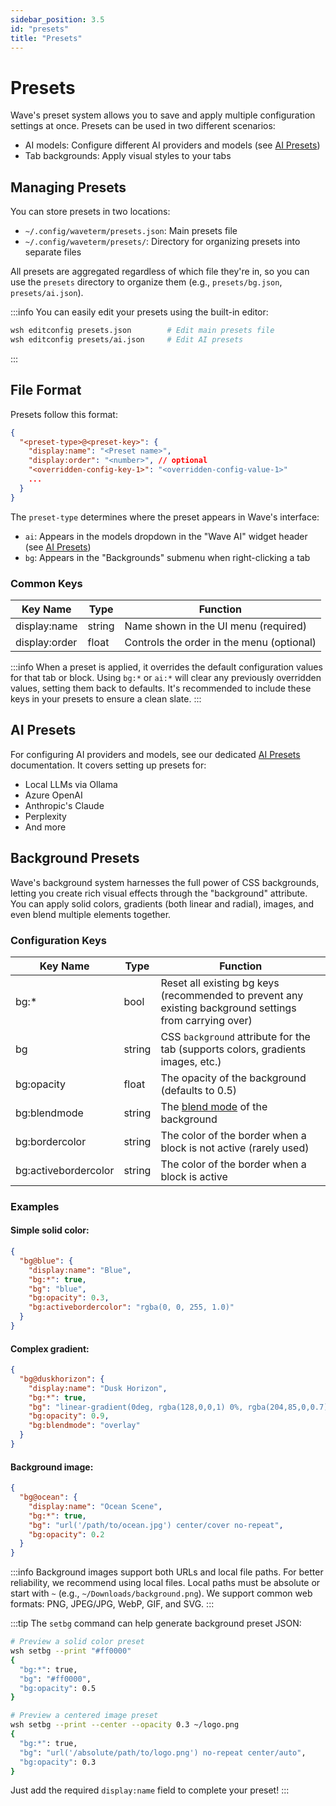 ```yaml
---
sidebar_position: 3.5
id: "presets"
title: "Presets"
---
```


# Presets

Wave's preset system allows you to save and apply multiple configuration settings at once. Presets can be used in two different scenarios:

- AI models: Configure different AI providers and models (see [AI Presets](/ai-presets))
- Tab backgrounds: Apply visual styles to your tabs

## Managing Presets

You can store presets in two locations:

- `~/.config/waveterm/presets.json`: Main presets file
- `~/.config/waveterm/presets/`: Directory for organizing presets into separate files

All presets are aggregated regardless of which file they're in, so you can use the `presets` directory to organize them (e.g., `presets/bg.json`, `presets/ai.json`).

:::info
You can easily edit your presets using the built-in editor:

```bash
wsh editconfig presets.json        # Edit main presets file
wsh editconfig presets/ai.json     # Edit AI presets
```

:::

## File Format

Presets follow this format:

```json
{
  "<preset-type>@<preset-key>": {
    "display:name": "<Preset name>",
    "display:order": "<number>", // optional
    "<overridden-config-key-1>": "<overridden-config-value-1>"
    ...
  }
}
```

The `preset-type` determines where the preset appears in Wave's interface:

- `ai`: Appears in the models dropdown in the "Wave AI" widget header (see [AI Presets](/ai-presets))
- `bg`: Appears in the "Backgrounds" submenu when right-clicking a tab

### Common Keys

| Key Name      | Type   | Function                                  |
| ------------- | ------ | ----------------------------------------- |
| display:name  | string | Name shown in the UI menu (required)      |
| display:order | float  | Controls the order in the menu (optional) |

:::info
When a preset is applied, it overrides the default configuration values for that tab or block. Using `bg:*` or `ai:*` will clear any previously overridden values, setting them back to defaults. It's recommended to include these keys in your presets to ensure a clean slate.
:::

## AI Presets

For configuring AI providers and models, see our dedicated [AI Presets](/ai-presets) documentation. It covers setting up presets for:

- Local LLMs via Ollama
- Azure OpenAI
- Anthropic's Claude
- Perplexity
- And more

## Background Presets

Wave's background system harnesses the full power of CSS backgrounds, letting you create rich visual effects through the "background" attribute. You can apply solid colors, gradients (both linear and radial), images, and even blend multiple elements together.

### Configuration Keys

| Key Name             | Type   | Function                                                                                                |
| -------------------- | ------ | ------------------------------------------------------------------------------------------------------- |
| bg:\*                | bool   | Reset all existing bg keys (recommended to prevent any existing background settings from carrying over) |
| bg                   | string | CSS `background` attribute for the tab (supports colors, gradients images, etc.)                        |
| bg:opacity           | float  | The opacity of the background (defaults to 0.5)                                                         |
| bg:blendmode         | string | The [blend mode](https://developer.mozilla.org/en-US/docs/Web/CSS/blend-mode) of the background         |
| bg:bordercolor       | string | The color of the border when a block is not active (rarely used)                                        |
| bg:activebordercolor | string | The color of the border when a block is active                                                          |

### Examples

#### Simple solid color:

```json
{
  "bg@blue": {
    "display:name": "Blue",
    "bg:*": true,
    "bg": "blue",
    "bg:opacity": 0.3,
    "bg:activebordercolor": "rgba(0, 0, 255, 1.0)"
  }
}
```

#### Complex gradient:

```json
{
  "bg@duskhorizon": {
    "display:name": "Dusk Horizon",
    "bg:*": true,
    "bg": "linear-gradient(0deg, rgba(128,0,0,1) 0%, rgba(204,85,0,0.7) 20%, rgba(255,140,0,0.6) 45%, rgba(160,90,160,0.5) 65%, rgba(60,60,120,1) 100%), radial-gradient(circle at 30% 30%, rgba(255,255,255,0.1), transparent 60%), radial-gradient(circle at 70% 70%, rgba(255,255,255,0.05), transparent 70%)",
    "bg:opacity": 0.9,
    "bg:blendmode": "overlay"
  }
}
```

#### Background image:

```json
{
  "bg@ocean": {
    "display:name": "Ocean Scene",
    "bg:*": true,
    "bg": "url('/path/to/ocean.jpg') center/cover no-repeat",
    "bg:opacity": 0.2
  }
}
```

:::info
Background images support both URLs and local file paths. For better reliability, we recommend using local files. Local paths must be absolute or start with `~` (e.g., `~/Downloads/background.png`). We support common web formats: PNG, JPEG/JPG, WebP, GIF, and SVG.
:::

:::tip
The `setbg` command can help generate background preset JSON:

```bash
# Preview a solid color preset
wsh setbg --print "#ff0000"
{
  "bg:*": true,
  "bg": "#ff0000",
  "bg:opacity": 0.5
}

# Preview a centered image preset
wsh setbg --print --center --opacity 0.3 ~/logo.png
{
  "bg:*": true,
  "bg": "url('/absolute/path/to/logo.png') no-repeat center/auto",
  "bg:opacity": 0.3
}
```

Just add the required `display:name` field to complete your preset!
:::
